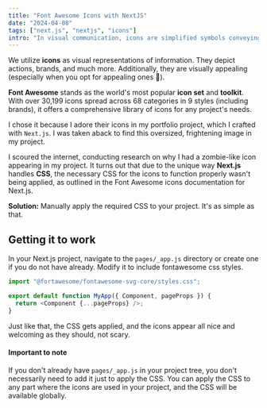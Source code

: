 ---
title: "Font Awesome Icons with NextJS"
date: "2024-04-08"
tags: ["next.js", "nextjs", "icons"]
intro: "In visual communication, icons are simplified symbols conveying information. Understanding them is key in 'Font Awesome Icons with NextJS'."
---

We utilize **icons** as visual representations of information. They depict actions, brands, and much more. Additionally, they are visually appealing (especially when you opt for appealing ones 🤡).

**Font Awesome** stands as the world's most popular **icon set** and **toolkit**. With over 30,199 icons spread across 68 categories in 9 styles (including brands), it offers a comprehensive library of icons for any project's needs.

I chose it because I adore their icons in my portfolio project, which I crafted with `Next.js`. I was taken aback to find this oversized, frightening image in my project.

<CustomImage
  src="https://raw.githubusercontent.com/okunola11/blogPosts-test/main/post1/oversizedicon.png"
  alt="ChatGPT provides the benefits of Static-Site Generation"
/>

I scoured the internet, conducting research on why I had a zombie-like icon appearing in my project. It turns out that due to the unique way **Next.js** handles **CSS**, the necessary CSS for the icons to function properly wasn't being applied, as outlined in the Font Awesome icons documentation for Next.js.

**Solution:** Manually apply the required CSS to your project. It's as simple as that.

## Getting it to work

In your Next.js project, navigate to the `pages/_app.js` directory or create one if you do not have already. Modify it to include fontawesome css styles.

```ts {highlight=1}
import "@fortawesome/fontawesome-svg-core/styles.css";

export default function MyApp({ Component, pageProps }) {
  return <Component {...pageProps} />;
}
```

Just like that, the CSS gets applied, and the icons appear all nice and welcoming as they should, not scary.

<CustomImage
  src="https://raw.githubusercontent.com/okunola11/blogPosts-test/main/post1/normalicon.png"
  alt="ChatGPT provides the benefits of Static-Site Generation"
/>

#### Important to note

If you don't already have `pages/_app.js` in your project tree, you don't necessarily need to add it just to apply the CSS. You can apply the CSS to any part where the icons are used in your project, and the CSS will be available globally.
